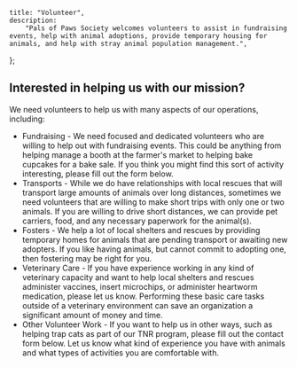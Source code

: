 
	title: "Volunteer",
	description:
		"Pals of Paws Society welcomes volunteers to assist in fundraising events, help with animal adoptions, provide temporary housing for animals, and help with stray animal population management.",
};


## Interested in helping us with our mission?

We need volunteers to help us with many aspects of our operations, including:

- Fundraising - We need focused and dedicated volunteers who are willing to help out with fundraising events. This could be anything from helping manage a booth at the farmer's market to helping bake cupcakes for a bake sale. If you think you might find this sort of activity interesting, please fill out the form below.
- Transports - While we do have relationships with local rescues that will transport large amounts of animals over long distances, sometimes we need volunteers that are willing to make short trips with only one or two animals. If you are willing to drive short distances, we can provide pet carriers, food, and any necessary paperwork for the animal(s).
- Fosters - We help a lot of local shelters and rescues by providing temporary homes for animals that are pending transport or awaiting new adopters. If you like having animals, but cannot commit to adopting one, then fostering may be right for you.
- Veterinary Care - If you have experience working in any kind of veterinary capacity and want to help local shelters and rescues administer vaccines, insert microchips, or administer heartworm medication, please let us know. Performing these basic care tasks outside of a veterinary environment can save an organization a significant amount of money and time.
- Other Volunteer Work - If you want to help us in other ways, such as helping trap cats as part of our TNR program, please fill out the contact form below. Let us know what kind of experience you have with animals and what types of activities you are comfortable with.

<VolunteerForm />
